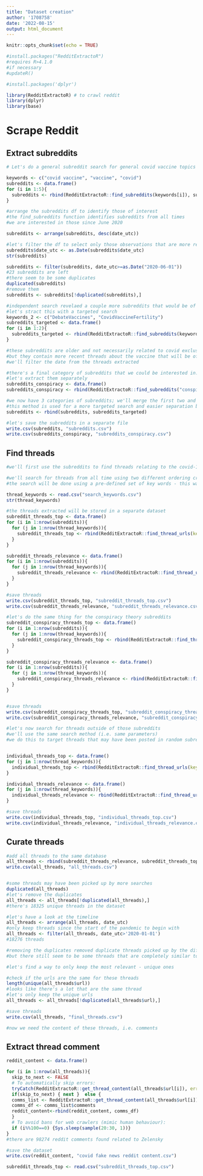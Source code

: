 ---
title: "Dataset creation"
author: '1708758'
date: '2022-08-15'
output: html_document
---
```{r setup, include=FALSE}
knitr::opts_chunk$set(echo = TRUE)
```


```{r}
#install.packages("RedditExtractoR") 
#requires R>4.1.0
#if necessary
#updateR() 

#install.packages('dplyr')

library(RedditExtractoR) # to crawl reddit
library(dplyr)
library(base)
```


# Scrape Reddit

## Extract subreddits


```{r}

# Let's do a general subreddit search for general covid vaccine topics

keywords <- c("covid vaccine", "vaccine", "covid") 
subreddits <- data.frame()
for (i in 1:5){
  subreddits <- rbind(RedditExtractoR::find_subreddits(keywords[i]), subreddits)
}

#arrange the subreddits df to identify those of interest
#the find_subreddits function identifies subreddits from all times
#we are interested in those since June 2020

subreddits <- arrange(subreddits, desc(date_utc))

#let's filter the df to select only those observations that are more recent
subreddits$date_utc <- as.Date(subreddits$date_utc)
str(subreddits)

subreddits <- filter(subreddits, date_utc>=as.Date("2020-06-01"))
#23 subreddits are left
#there seem to be some duplicates
duplicated(subreddits)
#remove them
subreddits <- subreddits[!duplicated(subreddits),]

#independent search revelaed a couple more subreddits that would be of interest
#let's stract this with a targeted search
keywords_2 <- c("DebateVaccines", "CovidVaccineFertility") 
subreddits_targeted <- data.frame()
for (i in 1:2){
  subreddits_targeted <- rbind(RedditExtractoR::find_subreddits(keywords_2[i]), subreddits_targeted)
}

#these subreddits are older and not necessarily related to covid exclusively
#but they contain more recent threads about the vaccine that will be of interest 
#we'll filter the date from the threads extracted

#there's a final category of subreddits that we could be interested in: conspiracy theory subreddits
#let's extract them separately 
subreddits_conspiracy <- data.frame()
subreddits_conspiracy <- rbind(RedditExtractoR::find_subreddits("conspiracy"), subreddits_conspiracy)

#we now have 3 categories of subreddits; we'll merge the first two and keep the third one separately
#this method is used for a more targeted search and easier separation between the threads found
subreddits <- rbind(subreddits, subreddits_targeted)

#let's save the subreddits in a separate file
write.csv(subreddits, "subreddits.csv")
write.csv(subreddits_conspiracy, "subreddits_conspiracy.csv")

```

## Find threads

```{r}
#we'll first use the subreddits to find threads relating to the covid-19 vaccine fake news

#we'll search for threads from all time using two different ordering criteria in turn: top and relevance
#the search will be done using a pre-defined set of key words - this was compiled through external research

thread_keywords <- read.csv("search_keywords.csv")
str(thread_keywords)

#the threads extracted will be stored in a separate dataset
subreddit_threads_top <- data.frame()
for (i in 1:nrow(subreddits)){
  for (j in 1:nrow(thread_keywords)){
    subreddit_threads_top <- rbind(RedditExtractoR::find_thread_urls(keywords=thread_keywords[j,1], sort_by = "top", subreddit=subreddits$subreddit[i], period = "all"), subreddit_threads_top)
  }
}

subreddit_threads_relevance <- data.frame()
for (i in 1:nrow(subreddits)){
  for (j in 1:nrow(thread_keywords)){
    subreddit_threads_relevance <- rbind(RedditExtractoR::find_thread_urls(keywords=thread_keywords[j,1], sort_by = "relevance", subreddit=subreddits$subreddit[i], period = "all"), subreddit_threads_relevance)
  }
}

#save threads
write.csv(subreddit_threads_top, "subreddit_threads_top.csv")
write.csv(subreddit_threads_relevance, "subreddit_threads_relevance.csv")

#let's do the same thing for the conspiracy theory subreddits
subreddit_conspiracy_threads_top <- data.frame()
for (i in 1:nrow(subreddits)){
  for (j in 1:nrow(thread_keywords)){
    subreddit_conspiracy_threads_top <- rbind(RedditExtractoR::find_thread_urls(keywords=thread_keywords[j,1], sort_by = "top", subreddit=subreddits_conspiracy$subreddit[i], period = "all"), subreddit_conspiracy_threads_top)
  }
}

subreddit_conspiracy_threads_relevance <- data.frame()
for (i in 1:nrow(subreddits)){
  for (j in 1:nrow(thread_keywords)){
    subreddit_conspiracy_threads_relevance <- rbind(RedditExtractoR::find_thread_urls(keywords=thread_keywords[j,1], sort_by = "top", subreddit=subreddits_conspiracy$subreddit[i], period = "all"), subreddit_conspiracy_threads_relevance)
  }
}


#save threads
write.csv(subreddit_conspiracy_threads_top, "subreddit_conspiracy_threads_top.csv")
write.csv(subreddit_conspiracy_threads_relevance, "subreddit_conspiracy_threads_relevance.csv")

#let's now search for threads outside of those subreddits
#we'll use the same search method (i.e. same parameters)
#we do this to target threads that may have been posted in random subreddits out of context


individual_threads_top <- data.frame()
for (j in 1:nrow(thread_keywords)){
  individual_threads_top <- rbind(RedditExtractoR::find_thread_urls(keywords=thread_keywords[j,1], sort_by = "top", period = "all"))
}

individual_threads_relevance <- data.frame()
for (j in 1:nrow(thread_keywords)){
  individual_threads_relevance <- rbind(RedditExtractoR::find_thread_urls(keywords=thread_keywords[j,1], sort_by = "relevance", period = "all"))
}

#save threads
write.csv(individual_threads_top, "individual_threads_top.csv")
write.csv(individual_threads_relevance, "individual_threads_relevance.csv")

```


## Curate threads

```{r}

#add all threads to the same database
all_threads <- rbind(subreddit_threads_relevance, subreddit_threads_top, subreddit_conspiracy_threads_relevance, subreddit_conspiracy_threads_top, threads_relevance, threads_top)
write.csv(all_threads, "all_threads.csv")


#some threads may have been picked up by more searches 
duplicated(all_threads)
#let's remove the duplicates
all_threads <- all_threads[!duplicated(all_threads),]
#there's 18325 unique threads in the dataset

#let's have a look at the timeline
all_threads <- arrange(all_threads, date_utc)
#only keep threads since the start of the pandemic to begin with
all_threads <- filter(all_threads, date_utc>'2020-01-01')
#18276 threads

#removing the duplicates removed duplicate threads picked up by the different searches
#but there still seem to be some threads that are completely similar to each other

#let's find a way to only keep the most relevant - unique ones

#check if the urls are the same for these threads
length(unique(all_threads$url))
#looks like there's a lot that are the same thread
#let's only keep the unique urls
all_threads <- all_threads[!duplicated(all_threads$url),]

#save threads
write.csv(all_threads, "final_threads.csv")

#now we need the content of these threads, i.e. comments

```

## Extract thread comment

```{r}
reddit_content <- data.frame()

for (i in 1:nrow(all_threads)){
  skip_to_next <- FALSE
  # To automatically skip errors:
  tryCatch(RedditExtractoR::get_thread_content(all_threads$url[i]), error = function(e) {skip_to_next <<- TRUE}) 
  if(skip_to_next) { next }  else {
  comms_list <- RedditExtractoR::get_thread_content(all_threads$url[i])
  comms_df <- comms_list$comments
  reddit_content<-rbind(reddit_content, comms_df)
  }
  # To avoid bans for web crawlers (mimic human behaviour): 
  if (i%%100==0) {Sys.sleep(sample(20:30, 1))}
}
#there are 98274 reddit comments found related to Zelensky

#save the dataset
write.csv(reddit_content, "covid fake news reddit content.csv")

subreddit_threads_top <- read.csv("subreddit_threads_top.csv")
 
```

